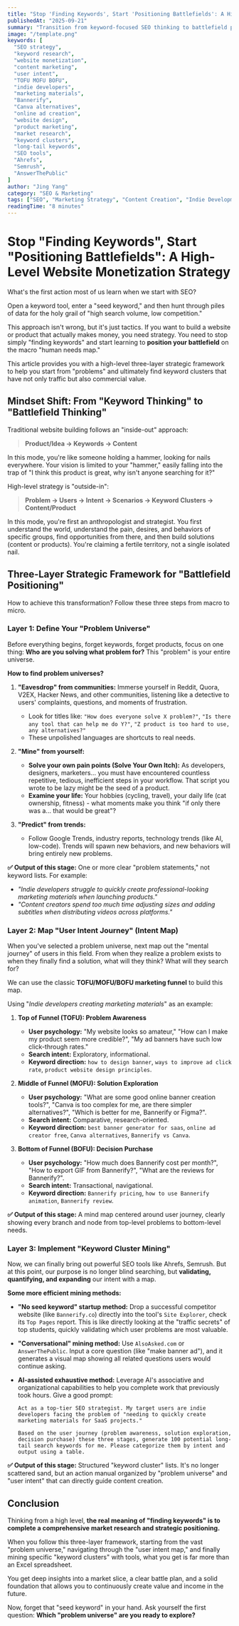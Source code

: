 ```yaml
---
title: "Stop 'Finding Keywords', Start 'Positioning Battlefields': A High-Level Website Monetization Strategy"
publishedAt: "2025-09-21"
summary: "Transition from keyword-focused SEO thinking to battlefield positioning with a three-layer strategic framework (Problem Universe, User Intent Map, Keyword Cluster Mining) to build truly profitable websites."
image: "/template.png"
keywords: [
  "SEO strategy",
  "keyword research",
  "website monetization",
  "content marketing",
  "user intent",
  "TOFU MOFU BOFU",
  "indie developers",
  "marketing materials",
  "Bannerify",
  "Canva alternatives",
  "online ad creation",
  "website design",
  "product marketing",
  "market research",
  "keyword clusters",
  "long-tail keywords",
  "SEO tools",
  "Ahrefs",
  "Semrush",
  "AnswerThePublic"
]
author: "Jing Yang"
category: "SEO & Marketing"
tags: ["SEO", "Marketing Strategy", "Content Creation", "Indie Development"]
readingTime: "8 minutes"
---
```


# Stop "Finding Keywords", Start "Positioning Battlefields": A High-Level Website Monetization Strategy

What's the first action most of us learn when we start with SEO?

Open a keyword tool, enter a "seed keyword," and then hunt through piles of data for the holy grail of "high search volume, low competition."

This approach isn't wrong, but it's just tactics. If you want to build a website or product that actually makes money, you need strategy. You need to stop simply "finding keywords" and start learning to **position your battlefield** on the macro "human needs map."

This article provides you with a high-level three-layer strategic framework to help you start from "problems" and ultimately find keyword clusters that have not only traffic but also commercial value.

## Mindset Shift: From "Keyword Thinking" to "Battlefield Thinking"

Traditional website building follows an "inside-out" approach:
> **Product/Idea -> Keywords -> Content**

In this mode, you're like someone holding a hammer, looking for nails everywhere. Your vision is limited to your "hammer," easily falling into the trap of "I think this product is great, why isn't anyone searching for it?"

High-level strategy is "outside-in":
> **Problem -> Users -> Intent -> Scenarios -> Keyword Clusters -> Content/Product**

In this mode, you're first an anthropologist and strategist. You first understand the world, understand the pain, desires, and behaviors of specific groups, find opportunities from there, and then build solutions (content or products). You're claiming a fertile territory, not a single isolated nail.

## Three-Layer Strategic Framework for "Battlefield Positioning"

How to achieve this transformation? Follow these three steps from macro to micro.

### Layer 1: Define Your "Problem Universe"

Before everything begins, forget keywords, forget products, focus on one thing: **Who are you solving what problem for?** This "problem" is your entire universe.

**How to find problem universes?**

1. **"Eavesdrop" from communities:**
   Immerse yourself in Reddit, Quora, V2EX, Hacker News, and other communities, listening like a detective to users' complaints, questions, and moments of frustration.
   * Look for titles like: `"How does everyone solve X problem?"`, `"Is there any tool that can help me do Y?"`, `"Z product is too hard to use, any alternatives?"`
   * These unpolished languages are shortcuts to real needs.

2. **"Mine" from yourself:**
   * **Solve your own pain points (Solve Your Own Itch):** As developers, designers, marketers... you must have encountered countless repetitive, tedious, inefficient steps in your workflow. That script you wrote to be lazy might be the seed of a product.
   * **Examine your life:** Your hobbies (cycling, travel), your daily life (cat ownership, fitness) - what moments make you think "if only there was a... that would be great"?

3. **"Predict" from trends:**
   * Follow Google Trends, industry reports, technology trends (like AI, low-code). Trends will spawn new behaviors, and new behaviors will bring entirely new problems.

**✅ Output of this stage:**
One or more clear "problem statements," not keyword lists. For example:
* *"Indie developers struggle to quickly create professional-looking marketing materials when launching products."*
* *"Content creators spend too much time adjusting sizes and adding subtitles when distributing videos across platforms."*

### Layer 2: Map "User Intent Journey" (Intent Map)

When you've selected a problem universe, next map out the "mental journey" of users in this field. From when they realize a problem exists to when they finally find a solution, what will they think? What will they search for?

We can use the classic **TOFU/MOFU/BOFU marketing funnel** to build this map.

Using "*Indie developers creating marketing materials*" as an example:

1. **Top of Funnel (TOFU): Problem Awareness**
   * **User psychology:** "My website looks so amateur," "How can I make my product seem more credible?", "My ad banners have such low click-through rates."
   * **Search intent:** Exploratory, informational.
   * **Keyword direction:** `how to design banner`, `ways to improve ad click rate`, `product website design principles`.

2. **Middle of Funnel (MOFU): Solution Exploration**
   * **User psychology:** "What are some good online banner creation tools?", "Canva is too complex for me, are there simpler alternatives?", "Which is better for me, Bannerify or Figma?".
   * **Search intent:** Comparative, research-oriented.
   * **Keyword direction:** `best banner generator for saas`, `online ad creator free`, `Canva alternatives`, `Bannerify vs Canva`.

3. **Bottom of Funnel (BOFU): Decision Purchase**
   * **User psychology:** "How much does Bannerify cost per month?", "How to export GIF from Bannerify?", "What are the reviews for Bannerify?".
   * **Search intent:** Transactional, navigational.
   * **Keyword direction:** `Bannerify pricing`, `how to use Bannerify animation`, `Bannerify review`.

**✅ Output of this stage:**
A mind map centered around user journey, clearly showing every branch and node from top-level problems to bottom-level needs.

### Layer 3: Implement "Keyword Cluster Mining"

Now, we can finally bring out powerful SEO tools like Ahrefs, Semrush. But at this point, our purpose is no longer blind searching, but **validating, quantifying, and expanding** our intent with a map.

**Some more efficient mining methods:**

* **"No seed keyword" startup method:**
    Drop a successful competitor website (like `Bannerify.co`) directly into the tool's `Site Explorer`, check its `Top Pages` report. This is like directly looking at the "traffic secrets" of top students, quickly validating which user problems are most valuable.

* **"Conversational" mining method:**
    Use `AlsoAsked.com` or `AnswerThePublic`. Input a core question (like "make banner ad"), and it generates a visual map showing all related questions users would continue asking.

* **AI-assisted exhaustive method:**
    Leverage AI's associative and organizational capabilities to help you complete work that previously took hours. Give a good prompt:
    ```
    Act as a top-tier SEO strategist. My target users are indie developers facing the problem of "needing to quickly create marketing materials for SaaS projects."

    Based on the user journey (problem awareness, solution exploration, decision purchase) these three stages, generate 100 potential long-tail search keywords for me. Please categorize them by intent and output using a table.
    ```

**✅ Output of this stage:**
Structured "keyword cluster" lists. It's no longer scattered sand, but an action manual organized by "problem universe" and "user intent" that can directly guide content creation.

## Conclusion

Thinking from a high level, **the real meaning of "finding keywords" is to complete a comprehensive market research and strategic positioning.**

When you follow this three-layer framework, starting from the vast "problem universe," navigating through the "user intent map," and finally mining specific "keyword clusters" with tools, what you get is far more than an Excel spreadsheet.

You get deep insights into a market slice, a clear battle plan, and a solid foundation that allows you to continuously create value and income in the future.

Now, forget that "seed keyword" in your hand. Ask yourself the first question: **Which "problem universe" are you ready to explore?**
